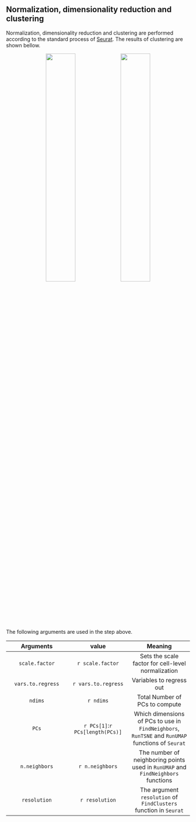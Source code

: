 ## Normalization, dimensionality reduction and clustering

Normalization, dimensionality reduction and clustering are performed according to the standard process of [Seurat](https://satijalab.org/seurat/articles/pbmc3k_tutorial). The results of clustering are shown bellow.

<center class="half">
    <img src="..\\Step3.Clustering\\sc_object umap_cluster.png" width="40%"/>
    <img src="..\\Step3.Clustering\\sc_object tsne_cluster.png" width="40%"/>
</center>


The following arguments are used in the step above.

| Arguments | value | &nbsp;&nbsp;&nbsp;&nbsp; Meaning &nbsp;&nbsp;&nbsp;&nbsp; |
| :---: | :---: | :---: |
| `scale.factor` | `r scale.factor` | Sets the scale factor for cell-level normalization |
| `vars.to.regress` | `r vars.to.regress` | Variables to regress out |
| `ndims` | `r ndims` | Total Number of PCs to compute |
| `PCs` | `r PCs[1]`:`r PCs[length(PCs)]` | Which dimensions of PCs to use in `FindNeighbors`, `RunTSNE` and `RunUMAP` functions of `Seurat` |
| `n.neighbors` | `r n.neighbors` | The number of neighboring points used in `RunUMAP` and `FindNeighbors` functions |
| `resolution` | `r resolution` | The argument `resolution` of `FindClusters` function in `Seurat` |
